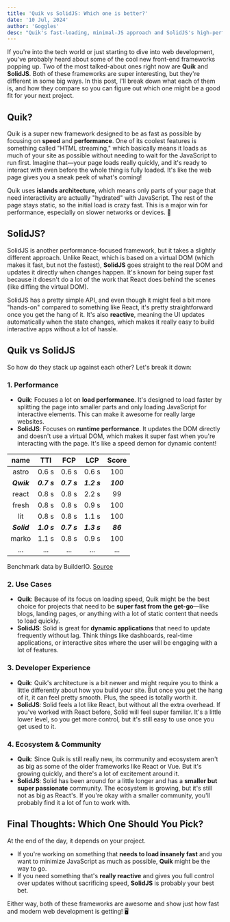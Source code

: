 ```yaml
---
title: 'Quik vs SolidJS: Which one is better?'
date: '10 Jul, 2024'
author: 'Goggles'
desc: "Quik's fast-loading, minimal-JS approach and SolidJS's high-performance, reactive design. Who's gonna win?"
---
```


If you're into the tech world or just starting to dive into web development, you've probably heard about some of the cool new front-end frameworks popping up. Two of the most talked-about ones right now are **Quik** and **SolidJS**. Both of these frameworks are super interesting, but they're different in some big ways. In this post, I'll break down what each of them is, and how they compare so you can figure out which one might be a good fit for your next project.

## Quik?

Quik is a super new framework designed to be as fast as possible by focusing on **speed** and **performance**. One of its coolest features is something called "HTML streaming," which basically means it loads as much of your site as possible without needing to wait for the JavaScript to run first. Imagine that—your page loads really quickly, and it's ready to interact with even before the whole thing is fully loaded. It's like the web page gives you a sneak peek of what's coming!

Quik uses **islands architecture**, which means only parts of your page that need interactivity are actually "hydrated" with JavaScript. The rest of the page stays static, so the initial load is crazy fast. This is a major win for performance, especially on slower networks or devices. 🚀

## SolidJS?

SolidJS is another performance-focused framework, but it takes a slightly different approach. Unlike React, which is based on a virtual DOM (which makes it fast, but not the fastest), **SolidJS** goes straight to the real DOM and updates it directly when changes happen. It's known for being super fast because it doesn't do a lot of the work that React does behind the scenes (like diffing the virtual DOM).

SolidJS has a pretty simple API, and even though it might feel a bit more "hands-on" compared to something like React, it's pretty straightforward once you get the hang of it. It's also **reactive**, meaning the UI updates automatically when the state changes, which makes it really easy to build interactive apps without a lot of hassle.

## Quik vs SolidJS

So how do they stack up against each other? Let's break it down:

### 1. **Performance**

- **Quik**: Focuses a lot on **load performance**. It's designed to load faster by splitting the page into smaller parts and only loading JavaScript for interactive elements. This can make it awesome for really large websites.
- **SolidJS**: Focuses on **runtime performance**. It updates the DOM directly and doesn't use a virtual DOM, which makes it super fast when you're interacting with the page. It's like a speed demon for dynamic content!

|    name     |     TTI     |     FCP     |     LCP     |   Score   |
| :---------: | :---------: | :---------: | :---------: | :-------: |
|    astro    |    0.6 s    |    0.6 s    |    0.6 s    |    100    |
| **_Qwik_**  | **_0.7 s_** | **_0.7 s_** | **_1.2 s_** | **_100_** |
|    react    |    0.8 s    |    0.8 s    |    2.2 s    |    99     |
|    fresh    |    0.8 s    |    0.8 s    |    0.9 s    |    100    |
|     lit     |    0.8 s    |    0.8 s    |    1.1 s    |    100    |
| **_Solid_** | **_1.0 s_** | **_0.7 s_** | **_1.3 s_** | **_86_**  |
|    marko    |    1.1 s    |    0.8 s    |    0.9 s    |    100    |
|     ...     |     ...     |     ...     |     ...     |    ...    |

Benchmark data by BuilderIO. [Source](https://github.com/BuilderIO/framework-benchmarks?tab=readme-ov-file#todo-app)

### 2. **Use Cases**

- **Quik**: Because of its focus on loading speed, Quik might be the best choice for projects that need to be **super fast from the get-go**—like blogs, landing pages, or anything with a lot of static content that needs to load quickly.
- **SolidJS**: Solid is great for **dynamic applications** that need to update frequently without lag. Think things like dashboards, real-time applications, or interactive sites where the user will be engaging with a lot of features.

### 3. **Developer Experience**

- **Quik**: Quik's architecture is a bit newer and might require you to think a little differently about how you build your site. But once you get the hang of it, it can feel pretty smooth. Plus, the speed is totally worth it.
- **SolidJS**: Solid feels a lot like React, but without all the extra overhead. If you've worked with React before, Solid will feel super familiar. It's a little lower level, so you get more control, but it's still easy to use once you get used to it.

### 4. **Ecosystem & Community**

- **Quik**: Since Quik is still really new, its community and ecosystem aren't as big as some of the older frameworks like React or Vue. But it's growing quickly, and there's a lot of excitement around it.
- **SolidJS**: Solid has been around for a little longer and has a **smaller but super passionate** community. The ecosystem is growing, but it's still not as big as React's. If you're okay with a smaller community, you'll probably find it a lot of fun to work with.

## Final Thoughts: Which One Should You Pick?

At the end of the day, it depends on your project.

- If you're working on something that **needs to load insanely fast** and you want to minimize JavaScript as much as possible, **Quik** might be the way to go.
- If you need something that's **really reactive** and gives you full control over updates without sacrificing speed, **SolidJS** is probably your best bet.

Either way, both of these frameworks are awesome and show just how fast and modern web development is getting! 🖥️
